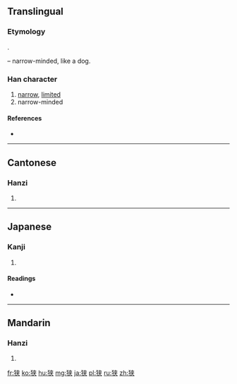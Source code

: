 {{also|狹}}
==Translingual==
{{zh-hanzi-box|狭|[[狹]]}}

===Etymology===
{{Han simp|狹|f=夾|t=夹}}.

{{Han compound|犬|alt1=犭|t1=dog|夹|ls=psc|c1=s|c2=p}} – narrow-minded, like a dog.

===Han character===
{{Han char|rn=94|rad=犬|as=06|sn=9|four=|canj=大竹大廿 (KHKT)}}

# [[narrow]], [[limited]]
# narrow-minded

====References====
* {{Han ref|kx=0711.101|dkj=20406|dj=1123.100|hdz=21343.100|uh=72ED|ud=29421}}

----

==Cantonese==

===Hanzi===
{{yue-hanzi|jyut=haap6|y=haap6|tra=狹}}

# {{defn|lang=yue|sort=犬06}}

----

==Japanese==

===Kanji===
{{ja-kanji|grade=c|rs=犬06}}

# {{defn|lang=ja|sort=犬06}}

====Readings====
* {{ja-readings|goon=|kanon=[[こう]] (kō)|kanyoon=[[きょう]] (kyō)|kun=[[せまい]] (semai), [[せばめる]] (sebameru), [[さ]] (sa)}}

----

==Mandarin==

===Hanzi===
{{cmn-hanzi|tra=狹|pin=[[xiá]] ([[xia2]])|wg=hsia<sup>2</sup>}}

# {{defn|lang=cmn|sort=犬06}}

[[fr:狭]]
[[ko:狭]]
[[hu:狭]]
[[mg:狭]]
[[ja:狭]]
[[pl:狭]]
[[ru:狭]]
[[zh:狭]]